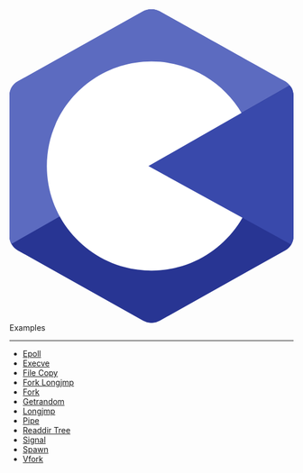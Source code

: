 
<div className="flex items-center justify-start mt-2">
  <svg viewBox="0 0 38 42" className="h-10 w-10 mr-2">
    <path
      fill="#283593"
      fillRule="evenodd"
      d="M17.903.286a2.247 2.247 0 0 1 2.193 0L36.903 9.72A2.12 2.12 0 0 1 38 11.566v18.867c0 .762-.418 1.466-1.097 1.847l-16.807 9.434a2.247 2.247 0 0 1-2.193 0L1.096 32.28A2.122 2.122 0 0 1 0 30.434V11.567c0-.762.418-1.466 1.097-1.847C4.451 7.837 14.549 2.17 17.903.286z"
      clipRule="evenodd"
      style={{
        fill: "#004482",
        fillOpacity: 1,
      }}
    />
    <path
      fill="#5c6bc0"
      fillRule="evenodd"
      d="M.304 31.404C.038 31.048 0 30.71 0 30.255V11.496c0-.758.417-1.458 1.094-1.836L17.842.28c.677-.379 1.594-.37 2.271.008 3.343 1.872 13.371 7.46 16.714 9.331.27.152.476.335.66.576z"
      clipRule="evenodd"
      style={{
        fill: "#659ad2",
        fillOpacity: 1,
      }}
    />
    <path
      fill="#fff"
      fillRule="evenodd"
      d="M19 7c7.727 0 14 6.273 14 14s-6.273 14-14 14S5 28.727 5 21 11.273 7 19 7zm0 7c3.863 0 7 3.136 7 7 0 3.863-3.137 7-7 7s-7-3.137-7-7c0-3.864 3.136-7 7-7z"
      clipRule="evenodd"
    />
    <path
      fill="#3949ab"
      fillRule="evenodd"
      d="M37.485 10.205c.516.483.506 1.211.506 1.784 0 3.795-.032 14.59.009 18.384.004.396-.127.813-.323 1.127L18.593 21z"
      clipRule="evenodd"
      style={{
        fill: "#00599c",
        fillOpacity: 1,
      }}
    />
  </svg>
  <span className="inline-flex text-4xl font-bold align-items-center">
    Examples
  </span>
</div>

---

- [Epoll](https://github.com/wasix-org/wasix-libc/tree/main/examples/epoll.c)
- [Execve](https://github.com/wasix-org/wasix-libc/tree/main/examples/execve.c)
- [File Copy](https://github.com/wasix-org/wasix-libc/tree/main/examples/file-copy.c)
- [Fork Longjmp](https://github.com/wasix-org/wasix-libc/tree/main/examples/fork-longjmp.c)
- [Fork](https://github.com/wasix-org/wasix-libc/tree/main/examples/fork.c)
- [Getrandom](https://github.com/wasix-org/wasix-libc/tree/main/examples/getrandom.c)
- [Longjmp](https://github.com/wasix-org/wasix-libc/tree/main/examples/longjmp.c)
- [Pipe](https://github.com/wasix-org/wasix-libc/tree/main/examples/pipe.c)
- [Readdir Tree](https://github.com/wasix-org/wasix-libc/tree/main/examples/readdir_tree.c)
- [Signal](https://github.com/wasix-org/wasix-libc/tree/main/examples/signal.c)
- [Spawn](https://github.com/wasix-org/wasix-libc/tree/main/examples/spawn.c)
- [Vfork](https://github.com/wasix-org/wasix-libc/tree/main/examples/vfork.c)
